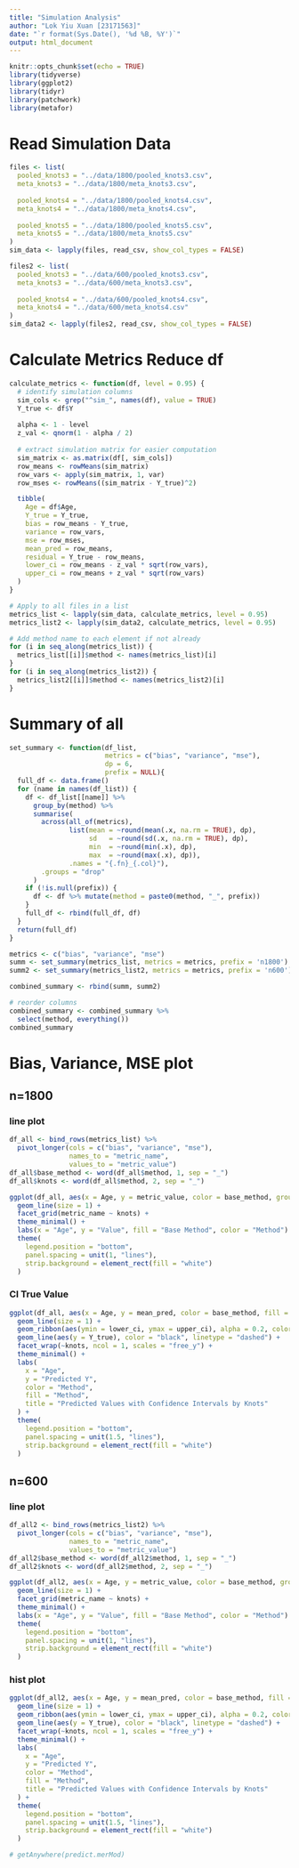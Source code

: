 ```yaml
---
title: "Simulation Analysis"
author: "Lok Yiu Xuan [23171563]"
date: "`r format(Sys.Date(), '%d %B, %Y')`"
output: html_document
---
```


```r
knitr::opts_chunk$set(echo = TRUE)
library(tidyverse)
library(ggplot2)
library(tidyr)
library(patchwork)
library(metafor)
```

# Read Simulation Data
```r
files <- list(
  pooled_knots3 = "../data/1800/pooled_knots3.csv", 
  meta_knots3 = "../data/1800/meta_knots3.csv",
  
  pooled_knots4 = "../data/1800/pooled_knots4.csv", 
  meta_knots4 = "../data/1800/meta_knots4.csv",
  
  pooled_knots5 = "../data/1800/pooled_knots5.csv", 
  meta_knots5 = "../data/1800/meta_knots5.csv"
)
sim_data <- lapply(files, read_csv, show_col_types = FALSE)

files2 <- list(
  pooled_knots3 = "../data/600/pooled_knots3.csv", 
  meta_knots3 = "../data/600/meta_knots3.csv",
  
  pooled_knots4 = "../data/600/pooled_knots4.csv", 
  meta_knots4 = "../data/600/meta_knots4.csv"
)
sim_data2 <- lapply(files2, read_csv, show_col_types = FALSE)
```
# Calculate Metrics Reduce df
```r
calculate_metrics <- function(df, level = 0.95) {
  # identify simulation columns
  sim_cols <- grep("^sim_", names(df), value = TRUE)
  Y_true <- df$Y
  
  alpha <- 1 - level
  z_val <- qnorm(1 - alpha / 2)
  
  # extract simulation matrix for easier computation
  sim_matrix <- as.matrix(df[, sim_cols])
  row_means <- rowMeans(sim_matrix)
  row_vars <- apply(sim_matrix, 1, var)
  row_mses <- rowMeans((sim_matrix - Y_true)^2)

  tibble(
    Age = df$Age,
    Y_true = Y_true,
    bias = row_means - Y_true,
    variance = row_vars,
    mse = row_mses,
    mean_pred = row_means,
    residual = Y_true - row_means,
    lower_ci = row_means - z_val * sqrt(row_vars),
    upper_ci = row_means + z_val * sqrt(row_vars)
  )
}

# Apply to all files in a list
metrics_list <- lapply(sim_data, calculate_metrics, level = 0.95)
metrics_list2 <- lapply(sim_data2, calculate_metrics, level = 0.95)

# Add method name to each element if not already
for (i in seq_along(metrics_list)) {
  metrics_list[[i]]$method <- names(metrics_list)[i]
}
for (i in seq_along(metrics_list2)) {
  metrics_list2[[i]]$method <- names(metrics_list2)[i]
}
```
# Summary of all
```r
set_summary <- function(df_list, 
                        metrics = c("bias", "variance", "mse"), 
                        dp = 6,
                        prefix = NULL){
  full_df <- data.frame()
  for (name in names(df_list)) {
    df <- df_list[[name]] %>%
      group_by(method) %>%
      summarise(
        across(all_of(metrics),
               list(mean = ~round(mean(.x, na.rm = TRUE), dp),
                    sd   = ~round(sd(.x, na.rm = TRUE), dp),
                    min  = ~round(min(.x), dp),
                    max  = ~round(max(.x), dp)),
               .names = "{.fn}_{.col}"),
        .groups = "drop"
      )
    if (!is.null(prefix)) {
      df <- df %>% mutate(method = paste0(method, "_", prefix))
    }
    full_df <- rbind(full_df, df)
  }
  return(full_df)
}

metrics <- c("bias", "variance", "mse")
summ <- set_summary(metrics_list, metrics = metrics, prefix = 'n1800')
summ2 <- set_summary(metrics_list2, metrics = metrics, prefix = 'n600')

combined_summary <- rbind(summ, summ2)

# reorder columns
combined_summary <- combined_summary %>%
  select(method, everything())
combined_summary
```
# Bias, Variance, MSE plot
## n=1800
### line plot
```r
df_all <- bind_rows(metrics_list) %>%
  pivot_longer(cols = c("bias", "variance", "mse"),
               names_to = "metric_name",
               values_to = "metric_value")
df_all$base_method <- word(df_all$method, 1, sep = "_")
df_all$knots <- word(df_all$method, 2, sep = "_")

ggplot(df_all, aes(x = Age, y = metric_value, color = base_method, group = method)) +
  geom_line(size = 1) +
  facet_grid(metric_name ~ knots) +
  theme_minimal() +
  labs(x = "Age", y = "Value", fill = "Base Method", color = "Method") +
  theme(
    legend.position = "bottom",
    panel.spacing = unit(1, "lines"),
    strip.background = element_rect(fill = "white")
  )
```
### CI True Value
```r
ggplot(df_all, aes(x = Age, y = mean_pred, color = base_method, fill = base_method, group = method)) +
  geom_line(size = 1) +
  geom_ribbon(aes(ymin = lower_ci, ymax = upper_ci), alpha = 0.2, color = NA) +
  geom_line(aes(y = Y_true), color = "black", linetype = "dashed") +
  facet_wrap(~knots, ncol = 1, scales = "free_y") +
  theme_minimal() +
  labs(
    x = "Age",
    y = "Predicted Y",
    color = "Method",
    fill = "Method",
    title = "Predicted Values with Confidence Intervals by Knots"
  ) +
  theme(
    legend.position = "bottom",
    panel.spacing = unit(1.5, "lines"),
    strip.background = element_rect(fill = "white")
  )
```

## n=600
### line plot
```r
df_all2 <- bind_rows(metrics_list2) %>%
  pivot_longer(cols = c("bias", "variance", "mse"),
               names_to = "metric_name",
               values_to = "metric_value")
df_all2$base_method <- word(df_all2$method, 1, sep = "_")
df_all2$knots <- word(df_all2$method, 2, sep = "_")

ggplot(df_all2, aes(x = Age, y = metric_value, color = base_method, group = method)) +
  geom_line(size = 1) +
  facet_grid(metric_name ~ knots) +
  theme_minimal() +
  labs(x = "Age", y = "Value", fill = "Base Method", color = "Method") +
  theme(
    legend.position = "bottom",
    panel.spacing = unit(1, "lines"),
    strip.background = element_rect(fill = "white")
  )
```
### hist plot
```r
ggplot(df_all2, aes(x = Age, y = mean_pred, color = base_method, fill = base_method, group = method)) +
  geom_line(size = 1) +
  geom_ribbon(aes(ymin = lower_ci, ymax = upper_ci), alpha = 0.2, color = NA) +
  geom_line(aes(y = Y_true), color = "black", linetype = "dashed") +
  facet_wrap(~knots, ncol = 1, scales = "free_y") +
  theme_minimal() +
  labs(
    x = "Age",
    y = "Predicted Y",
    color = "Method",
    fill = "Method",
    title = "Predicted Values with Confidence Intervals by Knots"
  ) +
  theme(
    legend.position = "bottom",
    panel.spacing = unit(1.5, "lines"),
    strip.background = element_rect(fill = "white")
  )
```

```r
# getAnywhere(predict.merMod)
```

